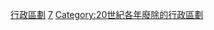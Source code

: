{{Cat topic in year| topic=廢除的行政區劃|year=1997}}
[[Category:1997年廢除|行政區劃]]
[[Category:1990年代廢除的行政區劃|7]]
[[Category:20世紀各年廢除的行政區劃|Category:20世紀各年廢除的行政區劃]]